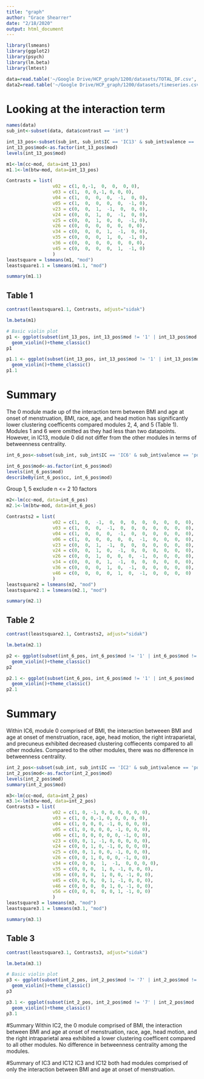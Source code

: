 ```yaml
---
title: "graph"
author: "Grace Shearrer"
date: "2/18/2020"
output: html_document
---
```


```r
library(lsmeans)
library(ggplot2)
library(psych)
library(lm.beta)
library(lmtest)
```

```r
data=read.table('~/Google Drive/HCP_graph/1200/datasets/TOTAL_DF.csv', sep=",",header=T)
data2=read.table('~/Google Drive/HCP_graph/1200/datasets/timeseries.csv',sep=',',header=T)
```

# Looking at the interaction term
```r
names(data)
sub_int<-subset(data, data$contrast == 'int')
```
```r
int_13_pos<-subset(sub_int, sub_int$IC == 'IC13' & sub_int$valence == 'positive')
int_13_pos$mod<-as.factor(int_13_pos$mod)
levels(int_13_pos$mod)
```

```r
m1<-lm(cc~mod, data=int_13_pos)
m1.1<-lm(btw~mod, data=int_13_pos)

Contrasts = list(
                 v02 = c(1, 0,-1,  0,  0,  0, 0),
                 v03 = c(1,  0, 0,-1, 0, 0, 0),
                 v04 = c(1,  0,  0,  0,  -1,  0, 0),
                 v05 = c(1,  0,  0,  0,  0,  -1, 0),
                 v23 = c(0,  0,  1,  -1,  0,  0, 0),
                 v24 = c(0,  0,  1,  0,  -1,  0, 0),
                 v25 = c(0,  0,  1,  0,  0,  -1, 0),
                 v26 = c(0,  0,  0,  0,  0,  0, 0),
                 v34 = c(0,  0,  0,  1,  -1,  0, 0),
                 v35 = c(0,  0,  0,  1,  0,  -1, 0),
                 v36 = c(0,  0,  0,  0,  0,  0, 0),
                 v45 = c(0,  0,  0,  0,  1,  -1, 0)
                 )
leastsquare = lsmeans(m1, "mod")
leastsquare1.1 = lsmeans(m1.1, "mod")
```
```r
summary(m1.1)
```
## Table 1
```r
contrast(leastsquare1.1, Contrasts, adjust="sidak")
```

```r
lm.beta(m1)
```


```r
# Basic violin plot
p1 <- ggplot(subset(int_13_pos, int_13_pos$mod != '1' | int_13_pos$mod != '6'), aes(x=mod, y=cc, color=mod)) + 
  geom_violin()+theme_classic()
p1

p1.1 <- ggplot(subset(int_13_pos, int_13_pos$mod != '1' | int_13_pos$mod != '6'), aes(x=mod, y=btw, color=mod)) + 
  geom_violin()+theme_classic()
p1.1
```
# Summary
The 0 module made up of the interaction term between BMI and age at onset of menstruation, BMI, race, age, and head motion has significantly lower clustering coefficents compared modules 2, 4, and 5 (Table 1). Modules 1 and 6 were omitted as they had less than two datapoints. However, in IC13, module 0 did not differ from the other modules in terms of betweenness centrality.  

```r
int_6_pos<-subset(sub_int, sub_int$IC == 'IC6' & sub_int$valence == 'positive')

int_6_pos$mod<-as.factor(int_6_pos$mod)
levels(int_6_pos$mod)
describeBy(int_6_pos$cc, int_6_pos$mod)
```
Group 1, 5 exclude n <= 2
10 factors
```r
m2<-lm(cc~mod, data=int_6_pos)
m2.1<-lm(btw~mod, data=int_6_pos)

Contrasts2 = list(
                 v02 = c(1,  0,  -1,  0,  0,  0,  0,  0,  0,  0,  0),
                 v03 = c(1,  0,  0,  -1,  0,  0,  0,  0,  0,  0,  0),
                 v04 = c(1,  0,  0,  0,  -1,  0,  0,  0,  0,  0,  0),
                 v06 = c(1,  0,  0,  0,  0,  0,  -1,  0,  0,  0,  0),
                 v23 = c(0,  0,  1,  -1,  0,  0,  0,  0,  0,  0,  0),
                 v24 = c(0,  0,  1,  0,  -1,  0,  0,  0,  0,  0,  0),
                 v26 = c(0,  0,  1,  0,  0,  0,  -1,  0,  0,  0,  0),
                 v34 = c(0,  0,  0,  1,  -1,  0,  0,  0,  0,  0,  0),
                 v36 = c(0,  0,  0,  1,  0,  -1,  0,  0,  0,  0,  0),
                 v46 = c(0,  0,  0,  0,  1,  0,  -1,  0,  0,  0,  0)
                 )
leastsquare2 = lsmeans(m2, "mod")
leastsquare2.1 = lsmeans(m2.1, "mod")
```

```r
summary(m2.1)
```
## Table 2
```r
contrast(leastsquare2.1, Contrasts2, adjust="sidak")
```

```r
lm.beta(m2.1)
```


```r
p2 <- ggplot(subset(int_6_pos, int_6_pos$mod != '1' | int_6_pos$mod != '5'), aes(x=mod, y=cc, color=mod)) + 
  geom_violin()+theme_classic()
p2

p2.1 <- ggplot(subset(int_6_pos, int_6_pos$mod != '1' | int_6_pos$mod != '5'), aes(x=mod, y=btw, color=mod)) + 
  geom_violin()+theme_classic()
p2.1
```
# Summary
Within IC6, module 0 comprised of BMI, the interaction betweeen BMI and age at onset of menstruation, race, age, head motion, the right intraparietal, and precuneus exhibited decreased clustering coffiecents compared to all other modules. Compared to the other modules, there was no difference in betweenness centrality.  

```r
int_2_pos<-subset(sub_int, sub_int$IC == 'IC2' & sub_int$valence == 'positive')
int_2_pos$mod<-as.factor(int_2_pos$mod)
levels(int_2_pos$mod)
summary(int_2_pos$mod)
```

```r
m3<-lm(cc~mod, data=int_2_pos)
m3.1<-lm(btw~mod, data=int_2_pos)
Contrasts3 = list(
                 v02 = c(1, 0, -1, 0, 0, 0, 0, 0, 0),
                 v03 = c(1, 0, 0,-1, 0, 0, 0, 0, 0),
                 v04 = c(1, 0, 0, 0, -1, 0, 0, 0, 0),
                 v05 = c(1, 0, 0, 0, 0, -1, 0, 0, 0),
                 v06 = c(1, 0, 0, 0, 0, 0, -1, 0, 0),
                 v23 = c(0, 0, 1, -1, 0, 0, 0, 0, 0),
                 v24 = c(0, 0, 1, 0, -1, 0, 0, 0, 0),
                 v25 = c(0, 0, 1, 0, 0, -1, 0, 0, 0),
                 v26 = c(0, 0, 1, 0, 0, 0, -1, 0, 0),
                 v34 = c(0, 0, 0,  1,  -1,  0, 0, 0, 0),
                 v35 = c(0, 0, 0,  1, 0, -1, 0, 0, 0),
                 v36 = c(0, 0, 0,  1, 0, 0, -1, 0, 0),
                 v45 = c(0, 0, 0,  0, 1, -1, 0, 0, 0),
                 v46 = c(0, 0, 0,  0, 1, 0, -1, 0, 0),
                 v56 = c(0, 0, 0,  0, 0, 1, -1, 0, 0)
                 )
leastsquare3 = lsmeans(m3, "mod")
leastsquare3.1 = lsmeans(m3.1, "mod")
```

```r
summary(m3.1)
```
## Table 3
```r
contrast(leastsquare3.1, Contrasts3, adjust="sidak")
```

```r
lm.beta(m3.1)
```


```r
# Basic violin plot
p3 <- ggplot(subset(int_2_pos, int_2_pos$mod != '7' | int_2_pos$mod != '8'), aes(x=mod, y=cc, color=mod)) + 
  geom_violin()+theme_classic()
p3

p3.1 <- ggplot(subset(int_2_pos, int_2_pos$mod != '7' | int_2_pos$mod != '8'), aes(x=mod, y=btw, color=mod)) + 
  geom_violin()+theme_classic()
p3.1
```
#Summary
Within IC2, the 0 module comprised of BMI, the interaction between BMI and age at onset of menstruation, race, age, head motion, and the right intraparietal area exhibited a lower clustering coefficent compared to all other modules. No difference in betweenness centrality among the modules. 

#Summary of IC3 and IC12
IC3 and IC12 both had modules comprised of only the interaction between BMI and age at onset of menstruation. 